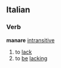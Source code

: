 ==Italian==
===Verb===
'''manare''' [[intransitive]]
# to [[lack]]
# to [[be]] [[lacking]]
{{it-conj-are|manc|Essere}}